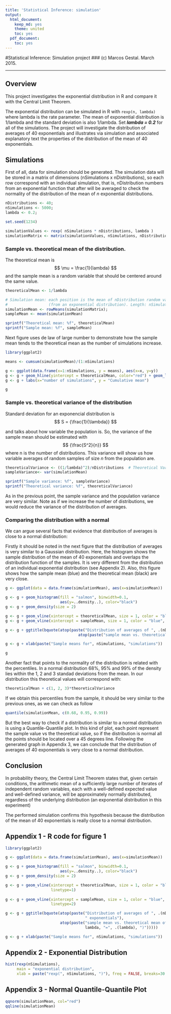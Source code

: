 ```yaml
---
title: 'Statistical Inference: simulation'
output:
  html_document:
    keep_md: yes
    theme: united
    toc: yes
  pdf_document:
    toc: yes
---
```


#Statistical Inference: Simulation project
### (c) Marcos Gestal. March 2015.

----

## Overview

This project investigates the exponential distribution in R and compare it with the Central Limit Theorem. 

The exponential distribution can be simulated in R with `rexp(n, lambda)` where lambda is the rate parameter. The mean of exponential distribution is 1/lambda and the standard deviation is also 1/lambda. Set ***lambda = 0.2*** for all of the simulations. The project will investigate the distribution of averages of 40 exponentials and illustrates via simulation and associated explanatory text the properties of the distribution of the mean of 40 exponentials. 

## Simulations

First of all, data for simulation should be generated. The simulation data will be stored in a matrix of 
dimensions (nSimulations x nDistributions), so each row correspond with an individual simulation, that is, nDistribution numbers from an exponential function that after will be averaged to check the normality of the distribution of the mean of *n* exponential distributions.

```r
nDistributions <- 40;
nSimulations <- 5000;
lambda <- 0.2;

set.seed(1234)

simulationValues <- rexp( nSimulations * nDistributions, lambda )
simulationMatrix <- matrix(simulationValues, nSimulations, nDistributions)
```

### Sample vs. theoretical mean of the distribution.

The theoretical mean is $$ \mu = \frac{1}{lambda} $$ and the sample mean is a random variable that should be centered
around the same value.

```r
theoreticalMean <- 1/lambda

# Simulation mean: each position is the mean of nDistribution random values 
#                  (from an exponential distribution). Length: nSimulatinons
simulationMean <- rowMeans(simulationMatrix);                                                 
sampleMean <- mean(simulationMean)
```

```r
sprintf("Theoretical mean: %f", theoreticalMean)
sprintf("Sample mean: %f", sampleMean)
```

Next figure uses de law of large number to demonstrate how the sample mean tends to the theoretical mean as the number of simulations increase. 

```r

library(ggplot2)

means <- cumsum(simulationMean)/(1:nSimulations)

g <- ggplot(data.frame(x=1:nSimulations, y = means), aes(x=x, y=y))
g <- g + geom_hline(yintercept = theoreticalMean, color="red") + geom_line(size=1, color="blue")
g <- g + labs(x="number of simulations", y = "Cumulative mean")

g

```

### Sample vs. theoretical variance of the distribution


Standard deviation for an exponencial distribution is $$ S = {\frac{1}{\lambda}}  $$ 

and talks about how variable the population is. So, the variance of the sample mean should be estimated with  $$ {\frac{S^2}{n}}  $$ where n is the number of distributions. This variance will show us how variable averages of random samples of size *n* from the population are.

```r
theoreticalVariance <- ((1/lambda)^2)/nDistributions  # Theoretical Variance
sampleVariance<- var(simulationMean)

```

```r

sprintf("Sample variance: %f", sampleVariance)
sprintf("Theoretical variance: %f", theoreticalVariance)

```

As in the previous point, the sample variance and the population variance are very similar. Note as if we increase the number of distributions, we would reduce the variance of the distribution of averages.

### Comparing the distribution with a normal

We can argue several facts that evidence that distribution of averages is close to a normal distribution:

Firstly it should be noted in the next figure that the distribution of averages is very similar to a Gaussian distribution. Here, the histogram shows the sample distribution of the mean of 40 exponentials and overlaps the distribution function of the samples. It is very different from the distribution of an individual exponential distribution (see Appendix 2). Also, this figure shows how the sample mean (blue) and the theoretical mean (black) are very close.


```r

g <- ggplot(data = data.frame(simulationMean), aes(x=simulationMean))

g <- g + geom_histogram(fill = "salmon", binwidth=0.1, 
                        aes(y=..density..), color="black")
g <- g + geom_density(size = 2)

g <- g + geom_vline(xintercept = theoreticalMean, size = 1, color = "black", linetype=1, show_guide = TRUE)
g <- g + geom_vline(xintercept = sampleMean, size = 1, color = "blue", linetype=2)

g <- g + ggtitle(bquote(atop(paste("Distribution of averages of ", .(nDistributions), " exponentials"),
                                atop(paste("sample mean vs. theoretical mean of the distribution  (", lambda, "=", .(lambda), ")")))))

g <- g + xlab(paste("Sample means for", nSimulations, "simulations"))

g

```

Another fact that points to the normality of the distribution is related with the percentiles. In a normal distribution 68%, 95% and 99% of the density lies within the 1, 2 and 3 standad deviations from the mean. In our distribution this theoretical values will correspond with:

```r
theoreticalMean + c(1, 2, 3)*theoreticalVariance
```
If we obtain this percentiles from the sample, it should be very similar to the previous ones, as we can check as follow

```r
quantile(simulationMean, c(0.68, 0.95, 0.99))
```

But the best way to check if a distribution is similar to a normal distribution is using a Quantile-Quantile plot. In this kind of plot, each point represent the sample value vs the theoretical value, so if the distribution is normal all the points should be located over a 45 degrees line. Following the generated graph in Appendix 3, we can conclude that the distribution of averages of 40 exponentials is very close to a normal distribution.


## Conclusion

In probability theory, the Central Limit Theorem states that, given certain conditions, the arithmetic mean of a sufficiently large number of iterates of independent random variables, each with a well-defined expected value and well-defined variance, will be approximately normally distributed, regardless of the underlying distribution (an exponential distribution in this experiment)

The performed simulation confirms this hypothesis because the distribution of the mean of 40 exponentials is really close to a normal distribution.

\newpage


## Appendix 1 - R code for figure 1

```r
library(ggplot2)

g <- ggplot(data = data.frame(simulationMean), aes(x=simulationMean))

g <- g + geom_histogram(fill = "salmon", binwidth=0.1, 
                        aes(y=..density..), color="black")
g <- g + geom_density(size = 2)

g <- g + geom_vline(xintercept = theoreticalMean, size = 1, color = "black", 
                    linetype=1)
                    
g <- g + geom_vline(xintercept = sampleMean, size = 1, color = "blue", 
                    linetype=2)

g <- g + ggtitle(bquote(atop(paste("Distribution of averages of ", .(nDistributions), 
                                   " exponentials"),
                        atop(paste("sample mean vs. theoretical mean of the distribution (", 
                                   lambda, "=", .(lambda), ")")))))

g <- g + xlab(paste("Sample means for", nSimulations, "simulations"))

```

## Appendix 2 - Exponential Distribution


```r

hist(rexp(nSimulations), 
     main = "exponential distribution",
     xlab = paste("rexp(", nSimulations, ")"), freq = FALSE, breaks=30 )


```

## Appendix 3 - Normal Quantile-Quantile Plot

```r

qqnorm(simulationMean, col="red")
qqline(simulationMean)

```

